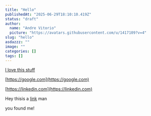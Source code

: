 ```yaml
---
title: "Hello"
publishedAt: "2025-06-29T18:10:10.419Z"
status: "draft"
author:
  name: "Andre Vitorio"
  picture: "https://avatars.githubusercontent.com/u/1417109?v=4"
slug: "hello"
asdazzz: ""
image: ""
categories: []
tags: []
---
```


[I love this stuff](https://iloveyou.com)

[https://google.com](https://google.com)

[https://linkedin.com](https://linkedin.com)

Hey thisis a [link](https://xlin.com) man

you found me!